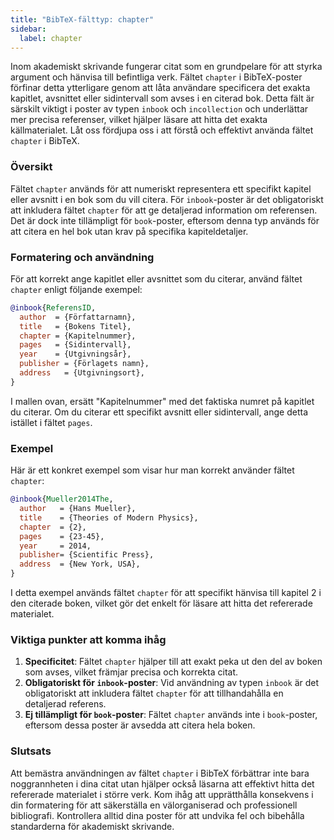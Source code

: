 ```yaml
---
title: "BibTeX-fälttyp: chapter"
sidebar:
  label: chapter
---
```



Inom akademiskt skrivande fungerar citat som en grundpelare för att styrka argument och hänvisa till befintliga verk. Fältet `chapter` i BibTeX-poster förfinar detta ytterligare genom att låta användare specificera det exakta kapitlet, avsnittet eller sidintervall som avses i en citerad bok. Detta fält är särskilt viktigt i poster av typen `inbook` och `incollection` och underlättar mer precisa referenser, vilket hjälper läsare att hitta det exakta källmaterialet. Låt oss fördjupa oss i att förstå och effektivt använda fältet `chapter` i BibTeX.

<CiteDrive />

### Översikt

Fältet `chapter` används för att numeriskt representera ett specifikt kapitel eller avsnitt i en bok som du vill citera. För `inbook`-poster är det obligatoriskt att inkludera fältet `chapter` för att ge detaljerad information om referensen. Det är dock inte tillämpligt för `book`-poster, eftersom denna typ används för att citera en hel bok utan krav på specifika kapiteldetaljer.

### Formatering och användning

För att korrekt ange kapitlet eller avsnittet som du citerar, använd fältet `chapter` enligt följande exempel:

```bibtex
@inbook{ReferensID,
  author  = {Författarnamn},
  title   = {Bokens Titel},
  chapter = {Kapitelnummer},
  pages   = {Sidintervall},
  year    = {Utgivningsår},
  publisher = {Förlagets namn},
  address   = {Utgivningsort},
}
```

I mallen ovan, ersätt "Kapitelnummer" med det faktiska numret på kapitlet du citerar. Om du citerar ett specifikt avsnitt eller sidintervall, ange detta istället i fältet `pages`.

### Exempel

Här är ett konkret exempel som visar hur man korrekt använder fältet `chapter`:

```bibtex
@inbook{Mueller2014The,
  author   = {Hans Mueller},
  title    = {Theories of Modern Physics},
  chapter  = {2},
  pages    = {23-45},
  year     = 2014,
  publisher= {Scientific Press},
  address  = {New York, USA},
}
```

I detta exempel används fältet `chapter` för att specifikt hänvisa till kapitel 2 i den citerade boken, vilket gör det enkelt för läsare att hitta det refererade materialet.

### Viktiga punkter att komma ihåg

1. **Specificitet**: Fältet `chapter` hjälper till att exakt peka ut den del av boken som avses, vilket främjar precisa och korrekta citat.
2. **Obligatoriskt för `inbook`-poster**: Vid användning av typen `inbook` är det obligatoriskt att inkludera fältet `chapter` för att tillhandahålla en detaljerad referens.
3. **Ej tillämpligt för `book`-poster**: Fältet `chapter` används inte i `book`-poster, eftersom dessa poster är avsedda att citera hela boken.

### Slutsats

Att bemästra användningen av fältet `chapter` i BibTeX förbättrar inte bara noggrannheten i dina citat utan hjälper också läsarna att effektivt hitta det refererade materialet i större verk. Kom ihåg att upprätthålla konsekvens i din formatering för att säkerställa en välorganiserad och professionell bibliografi. Kontrollera alltid dina poster för att undvika fel och bibehålla standarderna för akademiskt skrivande.
